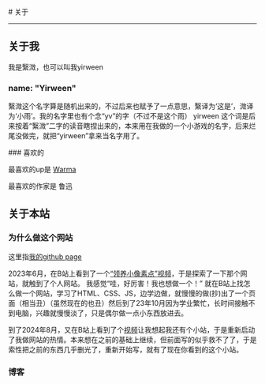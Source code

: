 
<BaseLayout title="About">
  <BaseCard title="About">
# 关于

---

## 关于我

我是繄溦，也可以叫我yirween

### name: "Yirween"

繄溦这个名字算是随机出来的，不过后来也赋予了一点意思，繄译为‘这是’，溦译为‘小雨’。我的名字里也有个念“yv”的字（不过不是这个雨）
yirween 这个词是后来按着“繄溦”二字的读音瞎捏出来的，本来用在我做的一个小游戏的名字，后来烂尾没做完，就把“yirween”拿来当名字用了。

<Collapse title="各种东西">
### 喜欢的

最喜欢的up是 [Warma](https://space.bilibili.com/53456)

最喜欢的作家是 鲁迅

</Collapse>

## 关于本站

### 为什么做这个网站

<Info>这里指[我的github page](yirween.github.io)</Info>

2023年6月，在B站上看到了一个[“领养小像素点”视频](https://www.bilibili.com/video/BV1cs4y117fY/)，于是探索了一下那个网站，就触到了个人网站。 我感觉“哇，好厉害！我也想做一个！” 就在B站上找怎么做一个网站，学习了HTML、CSS、JS，边学边做，就慢慢的做(抄)出了一个页面（相当丑）（虽然现在的也丑）然后到了23年10月因为学业繁忙，长时间接触不到电脑，兴趣就慢慢淡了，只是偶尔做一点小东西放进去。

到了2024年8月，又在B站上看到了个[视频](https://www.bilibili.com/video/BV1QM4m1276h/)让我想起我还有个小站，于是重新启动了我做网站的热情。本来想在之前的基础上继续，但前面写的似乎救不了了，于是索性把之前的东西几乎删光了，重新开始写，就有了现在你看到的这个小站。

### 博客



  </BaseCard>
</BaseLayout>
